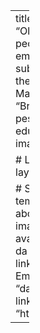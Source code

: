 ---
title: "Dario Oliveira"
last: "Oliveira"
first: "Dario"
people_group: "professor"
email: "dario.oliveira@fgv.br"
subtitle: "Adjunct Professor at the School of Applied Mathematics"
description: "Breve descrição sobre a pessoa e sua pesquisa."
education: "PhD, MsC, BsC"
image: avatar.jpg

# Layout da página
page-layout: full

# Seção About usando o template 'trestles'
about:
  id: about
  template: trestles
  image-shape: round
  image: avatar.jpg # Nome da imagem da pessoa (mesma pasta)
  links:
    - icon: envelope
      text: Email
      href: "dario.oliveira@fgv.br"
    - icon: linkedin
      text: LinkedIn
      href: "https://linkedin.com/in/nome"


---